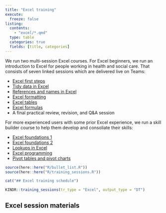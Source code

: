 ---
title: "Excel training"
execute: 
  freeze: false
listing:
  contents:
    - "excel/*.qmd"
  type: table
  categories: true
  fields: [title, categories]
---

We run two multi-session Excel courses. For Excel beginners, we run an introduction to Excel for people working in health and social care. That consists of seven linked sessions which are delivered live on Teams:

+ [Excel first steps](excel/excel_first_steps.qmd)
+ [Tidy data in Excel](excel/tidy_data_in_excel.qmd)
+ [References and names in Excel](excel/references_and_names_in_excel.qmd)
+ [Excel formatting](excel/excel_formatting.qmd)
+ [Excel tables](excel/excel_tables.qmd)
+ [Excel formulas](excel/excel_formulas.qmd)		
+ A final practical review, revision, and Q&A session

For more experienced users with some prior Excel experience, we run a skill builder course to help them develop and consoliate their skills:

+ [Excel foundations 1](excel/excel_foundations_01.qmd)
+ [Excel foundations 2](excel/excel_foundations_02.qmd) 
+ [Lookups in Excel](excel/lookups_in_excel.qmd)
+ [Excel programming](excel/excel_programming.qmd)
+ [Pivot tables and pivot charts](excel/pivot_tables_and_pivot_charts.qmd)

```{r}
source(here::here("R/bullet_list.R"))
source(here::here("R/training_sessions.R"))

cat("## Excel training schedule")
```

```{r}
KINDR::training_sessions(tr_type = "Excel", output_type = "DT")

```

## Excel session materials


